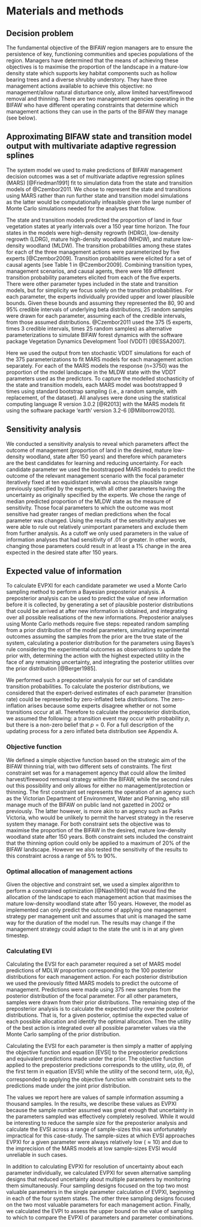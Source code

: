 Materials and methods
=====================

Decision problem
----------------

The fundamental objective of the BIFAW region managers are to ensure the
persistence of key, functioning communities and species populations of
the region. Managers have determined that the means of achieving these
objectives is to maximise the proportion of the landscape in a
mature-low density state which supports key habitat components such as
hollow bearing trees and a diverse shrubby understory. They have three
management actions available to achieve this objective: no
management/allow natural disturbance only, allow limited
harvest/firewood removal and thinning. There are two management agencies
operating in the BIFAW who have different operating constraints that
determine which management actions they can use in the parts of the
BIFAW they manage (see below).

Approximating BIFAW state and transition model output with multivariate adaptive regression splines
---------------------------------------------------------------------------------------------------

The system model we used to make predictions of BIFAW management
decision outcomes was a set of multivariate adaptive regression splines
(MARS) [@Friedman1991] fit to simulation data from the state and
transition models of @Czembor2011. We chose to represent the state and
transitions using MARS rather than run further state and transition
model simulations as the latter would be computationally infeasible
given the large number of Monte Carlo simulations needed for the
analyses that follow.

The state and transition models predicted the proportion of land in four
vegetation states at yearly intervals over a 150 year time horizon. The
four states in the models were high-density regrowth (HDRG), low-density
regrowth (LDRG), mature high-density woodland (MHDW), and mature
low-density woodland (MLDW). The transition probabilities among these
states for each of the three management actions were parameterized by
five experts [@Czembor2009]. Transition probabilities were elicited for
a set of causal agents [see Table 1 in @Czembor2009]. Combining
transition types, management scenarios, and causal agents, there were
169 different transition probability parameters elicited from each of
the five experts. There were other parameter types included in the state
and transition models, but for simplicity we focus solely on the
transition probabilities. For each parameter, the experts individually
provided upper and lower plausible bounds. Given these bounds and
assuming they represented the 80, 90 and 95% credible intervals of
underlying beta distributions, 25 random samples were drawn for each
parameter, assuming each of the credible intervals, from those assumed
distributions. @Czembor2011 used the 375 (5 experts, times 3 credible
intervals, times 25 random samples) as alternative parameterizations to
simulate BIFAW forest dynamics with the software package Vegetation
Dynamics Development Tool (VDDT) [@ESSA2007].

Here we used the output from ten stochastic VDDT simulations for each of
the 375 parameterizations to fit MARS models for each management action
separately. For each of the MARS models the response (n=3750) was the
proportion of the model landscape in the MLDW state with the VDDT
parameters used as the predictors. To capture the modelled stochasticity
of the state and transition models, each MARS model was bootstrapped 9
times using standard bootstrap sampling (i.e., a random sample, with
replacement, of the dataset). All analyses were done using the
statistical computing language R version 3.0.2 [@R2013] with the MARS
models fit using the software package ‘earth’ version 3.2-6
[@Milborrow2013].

Sensitivity analysis
--------------------

We conducted a sensitivity analysis to reveal which parameters affect
the outcome of management (proportion of land in the desired, mature
low-density woodland, state after 150 years) and therefore which
parameters are the best candidates for learning and reducing
uncertainty. For each candidate parameter we used the bootstrapped MARS
models to predict the outcome of the relevant management scenario with
the focal parameter iteratively fixed at ten equidistant intervals
across the plausible range previously specified by the experts, with all
other parameters having the uncertainty as originally specified by the
experts. We chose the range of median predicted proportion of the MLDW
state as the measure of sensitivity. Those focal parameters to which the
outcome was most sensitive had greater ranges of median predictions when
the focal parameter was changed. Using the results of the sensitivity
analyses we were able to rule out relatively unimportant parameters and
exclude them from further analysis. As a cutoff we only used parameters
in the value of information analyses that had sensitivity of .01 or
greater. In other words, changing those parameters could result in at
least a 1% change in the area expected in the desired state after 150
years.

Expected value of information
-----------------------------

To calculate EVPXI for each candidate parameter we used a Monte Carlo
sampling method to perform a Bayesian preposterior analysis. A
preposterior analysis can be used to predict the value of new
information before it is collected, by generating a set of plausible
posterior distributions that could be arrived at after new information
is obtained, and integrating over all possible realisations of the new
informations. Preposterior analyses using Monte Carlo methods require
five steps: repeated random sampling from a prior distribution of the
model parameters, simulating experimental outcomes assuming the samples
from the prior are the true state of the system, calculating a posterior
distribution for the parameters using Bayes’s rule considering the
experimental outcomes as observations to update the prior with,
determining the action with the highest expected utility in the face of
any remaining uncertainty, and integrating the posterior utilities over
the prior distribution [@Berger1985].

We performed such a preposterior analysis for our set of candidate
transition probabilities. To calculate the posterior distributions, we
considered that the expert-derived estimates of each parameter
(transition rate) could be represented by zero-inflated beta
distributions. The zero-inflation arises because some experts disagree
whether or not some transitions occur at all. Therefore to calculate the
preposterior distribution, we assumed the following: a transition event
may occur with probability $p$, but there is a non-zero belief that
$p = 0$. For a full description of the updating process for a zero
inflated beta distribution see Appendix A.

### Objective function

We defined a simple objective function based on the strategic aim of the
BIFAW thinning trial, with two different sets of constraints. The first
constraint set was for a management agency that could allow the limited
harvest/firewood removal strategy within the BIFAW, while the second
rules out this possibility and only allows for either no
management/protection or thinning. The first constraint set represents
the operation of an agency such as the Victorian Department of
Environment, Water and Planning, who still manage much of the BIFAW on
public land not gazetted in 2002 or previously. The latter however, is
more akin to an agency such as Parks Victoria, who would be unlikely to
permit the harvest strategy in the reserve system they manage. For both
constraint sets the objective was to maximise the proportion of the
BIFAW in the desired, mature low-density woodland state after 150 years.
Both constraint sets included the constraint that the thinning option
could only be applied to a maximum of 20% of the BIFAW landscape.
However we also tested the sensitivity of the results to this constraint
across a range of 5% to 90%.

### Optimal allocation of management actions

Given the objective and constraint set, we used a simplex algorithm to
perform a constrained optimization [@Nash1990] that would find the
allocation of the landscape to each management action that maximises the
mature low-density woodland state after 150 years. However, the model as
implemented can only predict the outcome of applying one management
strategy per management unit and assumes that unit is managed the same
way for the duration of the model run. The results may change if the
management strategy could adapt to the state the unit is in at any given
timestep.

### Calculating EVI

Calculating the EVSI for each parameter required a set of MARS model
predictions of MDLW proportion corresponding to the 100 posterior
distributions for each management action. For each posterior
distribution we used the previously fitted MARS models to predict the
outcome of management. Predictions were made using 375 new samples from
the posterior distribution of the focal parameter. For all other
parameters, samples were drawn from their prior distributions. The
remaining step of the preposterior analysis is to calculate the expected
utility over the posterior distributions. That is, for a given
posterior, optimise the expected value of each possible allocation and
identify the optimal allocation. Then the utility of the best action is
integrated over all possible parameter values via the Monte Carlo
sampling of the prior distribution.

Calculating the EVSI for each parameter is then simply a matter of
applying the objective function and equation \[EVSI\] to the
preposterior predictions and equivalent predictions made under the
prior. The objective function applied to the preposterior predictions
corresponds to the utility, $u(a,\theta)$, of the first term in equation
\[EVSI\] while the utility of the second term, $u(a,\theta_0)$,
corresponded to applying the objective function with constraint sets to
the predictions made under the joint prior distribution.

The values we report here are values of sample information assuming a
thousand samples. In the results, we describe these values as EVPXI
because the sample number assumed was great enough that uncertainty in
the parameters sampled was effectively completely resolved. While it
would be interesting to reduce the sample size for the preposterior
analysis and calculate the EVSI across a range of sample-sizes this was
unfortunately impractical for this case-study. The sample-sizes at which
EVSI approaches EVPXI for a given parameter were always relatively low
($\approx10$) and due to the imprecision of the MARS models at low
sample-sizes EVSI would unreliable in such cases.

In addition to calculating EVPXI for resolution of uncertainty about
each parameter individually, we calculated EVPXI for seven alternative
sampling designs that reduced uncertainty about multiple parameters by
monitoring them simultaneously. Four sampling designs focused on the top
two most valuable parameters in the single parameter calculation of
EVPXI, beginning in each of the four system states. The other three
sampling designs focused on the two most valuable parameters for each
management action. Finally, we calculated the EVPI to assess the upper
bound on the value of sampling to which to compare the EVPXI of
parameters and parameter combinations.
